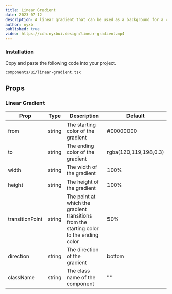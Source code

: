 ```yaml
---
title: Linear Gradient
date: 2023-07-12
description: A linear gradient that can be used as a background for a component.
author: nyxb
published: true
video: https://cdn.nyxbui.design/linear-gradient.mp4
---
```


<ComponentPreview name="linear-gradient-demo" />

<Steps>

### Installation

Copy and paste the following code into your project.

```text
components/ui/linear-gradient.tsx
```

<ComponentSource name="linear-gradient" />

</Steps>

## Props

### Linear Gradient

| Prop            | Type   | Description                                                                             | Default               |
| --------------- | ------ | --------------------------------------------------------------------------------------- | --------------------- |
| from            | string | The starting color of the gradient                                                      | #00000000             |
| to              | string | The ending color of the gradient                                                        | rgba(120,119,198,0.3) |
| width           | string | The width of the gradient                                                               | 100%                  |
| height          | string | The height of the gradient                                                              | 100%                  |
| transitionPoint | string | The point at which the gradient transitions from the starting color to the ending color | 50%                   |
| direction       | string | The direction of the gradient                                                           | bottom                |
| className       | string | The class name of the component                                                         | ""                    |
